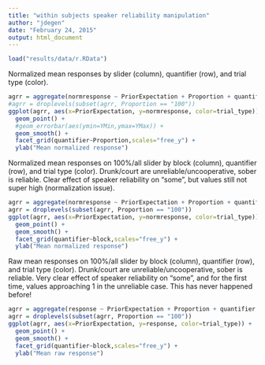 ```yaml
---
title: "within subjects speaker reliability manipulation"
author: "jdegen"
date: "February 24, 2015"
output: html_document
---
```


```r
load("results/data/r.RData")
```

Normalized mean responses by slider (column), quantifier (row), and trial type (color).

```r
agrr = aggregate(normresponse ~ PriorExpectation + Proportion + quantifier + Item + trial_type,data=r,FUN=mean)
#agrr = droplevels(subset(agrr, Proportion == "100"))
ggplot(agrr, aes(x=PriorExpectation, y=normresponse, color=trial_type)) +
  geom_point() +
  #geom_errorbar(aes(ymin=YMin,ymax=YMax)) +
  geom_smooth() +
  facet_grid(quantifier~Proportion,scales="free_y") +
  ylab("Mean normalized response") 

```

Normalized mean responses on 100%/all slider by block (column), quantifier (row), and trial type (color). Drunk/court are unreliable/uncooperative, sober is reliable. Clear effect of speaker reliability on "some", but values still not super high (normalization issue).

```r

agrr = aggregate(normresponse ~ PriorExpectation + Proportion + quantifier + Item + trial_type + block,data=r,FUN=mean)
agrr = droplevels(subset(agrr, Proportion == "100"))
ggplot(agrr, aes(x=PriorExpectation, y=normresponse, color=trial_type)) +
  geom_point() +
  geom_smooth() +
  facet_grid(quantifier~block,scales="free_y") +
  ylab("Mean normalized response")

```

Raw mean responses on 100%/all slider by block (column), quantifier (row), and trial type (color). Drunk/court are unreliable/uncooperative, sober is reliable. Very clear effect of speaker reliability on "some", and for the first time, values approaching 1 in the unreliable case. This has never happened before!


```r

agrr = aggregate(response ~ PriorExpectation + Proportion + quantifier + Item + trial_type + block,data=r,FUN=mean)
agrr = droplevels(subset(agrr, Proportion == "100"))
ggplot(agrr, aes(x=PriorExpectation, y=response, color=trial_type)) +
  geom_point() +
  geom_smooth() +
  facet_grid(quantifier~block,scales="free_y") +
  ylab("Mean raw response")

```

